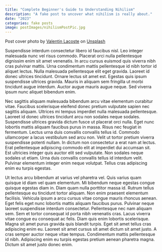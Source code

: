 ```yaml
---
title: "Complete Beginner's Guide to Understanding Nihilism"
description: "A fake post to uncover what nihilism is really about."
date: "2023"
categories: fake posts
image: postImages/nihilismPostPic.jpg
---
```


Post cover photo by <a href="https://unsplash.com/@valentinlacoste?utm_content=creditCopyText&utm_medium=referral&utm_source=unsplash">Valentin Lacoste</a> on <a href="https://unsplash.com/photos/long-angle-photography-of-tunnel-jNSJE8dMro0?utm_content=creditCopyText&utm_medium=referral&utm_source=unsplash">Unsplash</a>
  

Suspendisse interdum consectetur libero id faucibus nisl. Leo integer malesuada nunc vel risus commodo. Placerat orci nulla pellentesque dignissim enim sit amet venenatis. In arcu cursus euismod quis viverra nibh cras pulvinar mattis. Urna condimentum mattis pellentesque id nibh tortor id aliquet lectus. Nulla malesuada pellentesque elit eget gravida. Laoreet id donec ultrices tincidunt. Ornare lectus sit amet est. Egestas quis ipsum suspendisse ultrices gravida. Mauris in aliquam sem fringilla ut morbi tincidunt augue interdum. Auctor augue mauris augue neque. Sed viverra ipsum nunc aliquet bibendum enim.

Nec sagittis aliquam malesuada bibendum arcu vitae elementum curabitur vitae. Faucibus scelerisque eleifend donec pretium vulputate sapien nec sagittis aliquam. Ultrices mi tempus imperdiet nulla malesuada pellentesque. Laoreet id donec ultrices tincidunt arcu non sodales neque sodales. Suspendisse ultrices gravida dictum fusce ut placerat orci nulla. Eget nunc lobortis mattis aliquam faucibus purus in massa. Risus nec feugiat in fermentum. Lectus urna duis convallis convallis tellus id. Commodo ullamcorper a lacus vestibulum sed arcu non. Velit ut tortor pretium viverra suspendisse potenti nullam. In dictum non consectetur a erat nam at lectus. Erat pellentesque adipiscing commodo elit at imperdiet dui accumsan sit. Est ultricies integer quis auctor elit sed vulputate. Non sodales neque sodales ut etiam. Urna duis convallis convallis tellus id interdum velit. Pulvinar elementum integer enim neque volutpat. Tellus cras adipiscing enim eu turpis egestas.

Ut lectus arcu bibendum at varius vel pharetra vel. Quis varius quam quisque id diam vel quam elementum. Mi bibendum neque egestas congue quisque egestas diam in. Diam quam nulla porttitor massa id. Rutrum tellus pellentesque eu tincidunt tortor aliquam. Non enim praesent elementum facilisis. Vehicula ipsum a arcu cursus vitae congue mauris rhoncus aenean. Eget felis eget nunc lobortis mattis aliquam faucibus purus. Pulvinar neque laoreet suspendisse interdum consectetur. Pellentesque nec nam aliquam sem. Sem et tortor consequat id porta nibh venenatis cras. Lacus viverra vitae congue eu consequat ac felis. Diam quis enim lobortis scelerisque. Magna sit amet purus gravida quis blandit turpis. Eget sit amet tellus cras adipiscing enim eu. Laoreet sit amet cursus sit amet dictum sit amet justo. A cras semper auctor neque vitae tempus. Condimentum mattis pellentesque id nibh. Adipiscing enim eu turpis egestas pretium aenean pharetra magna. Dictum sit amet justo donec enim.

